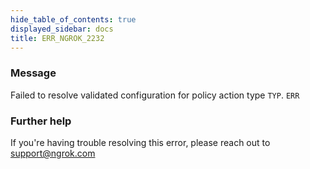 ```yaml
---
hide_table_of_contents: true
displayed_sidebar: docs
title: ERR_NGROK_2232
---
```


### Message

Failed to resolve validated configuration for policy action type `TYP`.
`ERR`

<ErrorDetails />

### Further help

If you're having trouble resolving this error, please reach out to [support@ngrok.com](mailto:support@ngrok.com?subject=Help%20with%20ERR_NGROK_2232)
